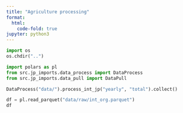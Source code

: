 ```yaml
---
title: "Agriculture processing"
format:
  html:
    code-fold: true
jupyter: python3
---
```


```python
import os
os.chdir("..")
```

```python
import polars as pl
from src.jp_imports.data_process import DataProcess
from src.jp_imports.data_pull import DataPull
```

```python
DataProcess("data/").process_int_jp("yearly", "total").collect()
```

```python
df = pl.read_parquet("data/raw/int_org.parquet")
df
```
